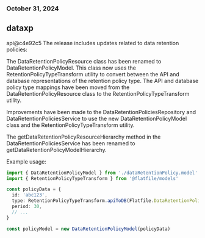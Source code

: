 ### October 31, 2024
## dataxp

api@c4e92c5
The release includes updates related to data retention policies:

The DataRetentionPolicyResource class has been renamed to DataRetentionPolicyModel. This class now uses the RetentionPolicyTypeTransform utility to convert between the API and database representations of the retention policy type. The API and database policy type mappings have been moved from the DataRetentionPolicyResource class to the RetentionPolicyTypeTransform utility.

Improvements have been made to the DataRetentionPoliciesRepository and DataRetentionPoliciesService to use the new DataRetentionPolicyModel class and the RetentionPolicyTypeTransform utility.

The getDataRetentionPolicyResourceHierarchy method in the DataRetentionPoliciesService has been renamed to getDataRetentionPolicyModelHierarchy.

Example usage:

```typescript
import { DataRetentionPolicyModel } from './dataRetentionPolicy.model'
import { RetentionPolicyTypeTransform } from '@flatfile/models'

const policyData = {
  id: 'abc123',
  type: RetentionPolicyTypeTransform.apiToDB(Flatfile.DataRetentionPolicyEnum.LastActivity),
  period: 30,
  // ...
}

const policyModel = new DataRetentionPolicyModel(policyData)
```